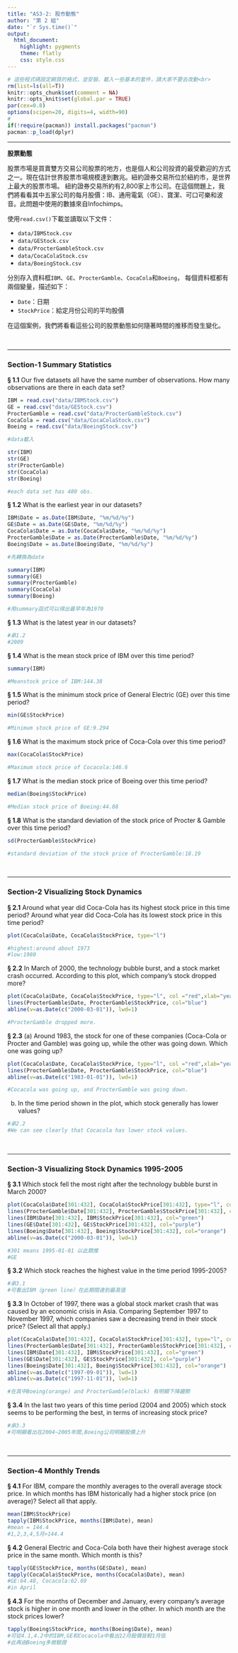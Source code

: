 ```yaml
---
title: "AS3-2: 股市動態"
author: "第 2 組"
date: "`r Sys.time()`"
output:
  html_document:
    highlight: pygments
    theme: flatly
    css: style.css
---
```


```r
# 這些程式碼設定網頁的格式，並安裝、載入一些基本的套件，請大家不要去改動<br>
rm(list=ls(all=T))
knitr::opts_chunk$set(comment = NA)
knitr::opts_knit$set(global.par = TRUE)
par(cex=0.8)
options(scipen=20, digits=4, width=90)
#
if(!require(pacman)) install.packages("pacman")
pacman::p_load(dplyr)
```
<hr>

**股票動態**

股票市場是買賣雙方交易公司股票的地方，也是個人和公司投資的最受歡迎的方式之一。現在估計世界股票市場規模達到數兆。紐約證券交易所位於紐約市，是世界上最大的股票市場。 紐約證券交易所約有2,800家上市公司。在這個問題上，我們將看看其中五家公司的每月股價：IB、通用電氣（GE）、寶潔、可口可樂和波音。此問題中使用的數據來自Infochimps。

使用`read.csv()`下載並讀取以下文件：

+ `data/IBMStock.csv`
+ `data/GEStock.csv`
+ `data/ProcterGambleStock.csv`
+ `data/CocaColaStock.csv`
+ `data/BoeingStock.csv` 

分別存入資料框`IBM`、`GE`、`ProcterGamble`、`CocaCola`和`Boeing`，
每個資料框都有兩個變量，描述如下：

+ `Date`：日期
+ `StockPrice`：給定月份公司的平均股價

在這個案例，我們將看看這些公司的股票動態如何隨著時間的推移而發生變化。

<br><hr>

###  Section-1 Summary Statistics

__§ 1.1__ Our five datasets all have the same number of observations. How many observations are there in each data set?
```r

IBM = read.csv("data/IBMStock.csv")
GE = read.csv("data/GEStock.csv")
ProcterGamble = read.csv("data/ProcterGambleStock.csv")
CocaCola = read.csv("data/CocaColaStock.csv")
Boeing = read.csv("data/BoeingStock.csv") 

#data載入

```

```r
str(IBM)
str(GE)
str(ProcterGamble)
str(CocaCola)
str(Boeing)

#each data set has 480 obs.
```


__§ 1.2__ What is the earliest year in our datasets?
```r
IBM$Date = as.Date(IBM$Date, "%m/%d/%y")
GE$Date = as.Date(GE$Date, "%m/%d/%y")
CocaCola$Date = as.Date(CocaCola$Date, "%m/%d/%y")
ProcterGamble$Date = as.Date(ProcterGamble$Date, "%m/%d/%y")
Boeing$Date = as.Date(Boeing$Date, "%m/%d/%y")

#先轉換為date


```
```r
summary(IBM)
summary(GE)
summary(ProcterGamble)
summary(CocaCola)
summary(Boeing)

#用summary函式可以得出最早年為1970
```

__§ 1.3__ What is the latest year in our datasets?
```r
#承1.2
#2009
```

__§ 1.4__ What is the mean stock price of IBM over this time period?
```r
summary(IBM)

#Meanstock price of IBM:144.38
```

__§ 1.5__ What is the minimum stock price of General Electric (GE) over this time period?
```r
min(GE$StockPrice)

#Minimum stock price of GE:9.294
```

__§ 1.6__ What is the maximum stock price of Coca-Cola over this time period?
```r
max(CocaCola$StockPrice)

#Maximum stock price of Cocacola:146.6
```

__§ 1.7__ What is the median stock price of Boeing over this time period?
```r
median(Boeing$StockPrice)

#Median stock price of Boeing:44.88
```

__§ 1.8__ What is the standard deviation of the stock price of Procter & Gamble over this time period?
```r
sd(ProcterGamble$StockPrice)

#standard deviation of the stock price of ProcterGamble:18.19
```

<br><hr>

###  Section-2 Visualizing Stock Dynamics

__§ 2.1__ Around what year did Coca-Cola has its highest stock price in this time period? Around what year did Coca-Cola has its lowest stock price in this time period?
```r
plot(CocaCola$Date, CocaCola$StockPrice, type="l")

#highest:around about 1973
#low:1980
```


__§ 2.2__ In March of 2000, the technology bubble burst, and a stock market crash occurred. According to this plot, which company's stock dropped more?
```r
plot(CocaCola$Date, CocaCola$StockPrice, type="l", col ="red",xlab="year", ylab = "price", main = "Cocacola(red) v.s. ProcterGamble(blue)")
lines(ProcterGamble$Date, ProcterGamble$StockPrice, col="blue")
abline(v=as.Date(c("2000-03-01")), lwd=1)

#ProcterGamble dropped more.
```

__§ 2.3__ (a) Around 1983, the stock for one of these companies (Coca-Cola or Procter and Gamble) was going up, while the other was going down. Which one was going up? 
```r
plot(CocaCola$Date, CocaCola$StockPrice, type="l", col ="red",xlab="year", ylab = "price", main = "Cocacola(red) v.s. ProcterGamble(blue)")
lines(ProcterGamble$Date, ProcterGamble$StockPrice, col="blue")
abline(v=as.Date(c("1983-01-01")), lwd=1)

#Cocacola was going up, and ProcterGamble was going down.
```

(b) In the time period shown in the plot, which stock generally has lower values?
```r
#承2.2
#We can see clearly that Cocacola has lower stock values.
```


<br><hr>

###  Section-3 Visualizing Stock Dynamics 1995-2005

__§ 3.1__ Which stock fell the most right after the technology bubble burst in March 2000?
```r
plot(CocaCola$Date[301:432], CocaCola$StockPrice[301:432], type="l", col="red", ylim=c(0,240))
lines(ProcterGamble$Date[301:432], ProcterGamble$StockPrice[301:432], col="black")
lines(IBM$Date[301:432], IBM$StockPrice[301:432], col="green")
lines(GE$Date[301:432], GE$StockPrice[301:432], col="purple")
lines(Boeing$Date[301:432], Boeing$StockPrice[301:432], col="orange")
abline(v=as.Date(c("2000-03-01")), lwd=1)

#301 means 1995-01-01 以此類推
#GE
```

__§ 3.2__ Which stock reaches the highest value in the time period 1995-2005?
```r
#承3.1
#可看出IBM（green line）在此期間達到最高值
```

__§ 3.3__ In October of 1997, there was a global stock market crash that was caused by an economic crisis in Asia. Comparing September 1997 to November 1997, which companies saw a decreasing trend in their stock price? (Select all that apply.)
```r
plot(CocaCola$Date[301:432], CocaCola$StockPrice[301:432], type="l", col="red", ylim=c(0,240))
lines(ProcterGamble$Date[301:432], ProcterGamble$StockPrice[301:432], col="black")
lines(IBM$Date[301:432], IBM$StockPrice[301:432], col="green")
lines(GE$Date[301:432], GE$StockPrice[301:432], col="purple")
lines(Boeing$Date[301:432], Boeing$StockPrice[301:432], col="orange")
abline(v=as.Date(c("1997-09-01")), lwd=1)
abline(v=as.Date(c("1997-11-01")), lwd=1)

#在其中Boeing(orange) and ProcterGamble(black) 有明顯下降趨勢
```

__§ 3.4__ In the last two years of this time period (2004 and 2005) which stock seems to be performing the best, in terms of increasing stock price?
```r
#承3.3
#可明顯看出在2004~2005年間,Boeing公司明顯股價上升
```


<br><hr>


###  Section-4 Monthly Trends

__§ 4.1__ For IBM, compare the monthly averages to the overall average stock price. In which months has IBM historically had a higher stock price (on average)? Select all that apply.
```r
mean(IBM$StockPrice)
tapply(IBM$StockPrice, months(IBM$Date), mean)
#mean = 144.4
#1,2,3,4,5月>144.4
```

__§ 4.2__ General Electric and Coca-Cola both have their highest average stock price in the same month. Which month is this?
```r
tapply(GE$StockPrice, months(GE$Date), mean)
tapply(CocaCola$StockPrice, months(CocaCola$Date), mean)
#GE:64.48, Cocacola:62.69
#in April
```

__§ 4.3__ For the months of December and January, every company's average stock is higher in one month and lower in the other. In which month are the stock prices lower?
```r
tapply(Boeing$StockPrice, months(Boeing$Date), mean)
#可從4.1,4.2中的IBM,GE和Cocacola中看出12月股價皆較1月低
#此再由Boeing多做驗證
```

<br><br><br>

